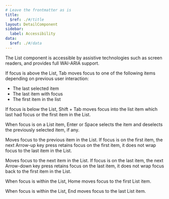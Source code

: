 ```yaml
---
# Leave the frontmatter as is
title:
  $ref: ./#/title
layout: DetailComponent
sidebar:
  label: Accessibility
data:
  $ref: ./#/data
---
```


The List component is accessible by assistive technologies such as screen readers, and provides full WAI-ARIA support.

<KeyboardControls>
<KeyboardControl keyOrCombos="Tab">

If focus is above the List, Tab moves focus to one of the following items depending on previous user interaction:

- The last selected item
- The last item with focus
- The first item in the list

</KeyboardControl>
<KeyboardControl keyOrCombos="Shift + Tab">

If focus is below the List, Shift + Tab moves focus into the list item which last had focus or the first item in the List.

</KeyboardControl>
<KeyboardControl keyOrCombos="Space / Enter">

When focus is on a List item, Enter or Space selects the item and deselects the previously selected item, if any.

</KeyboardControl>
<KeyboardControl keyOrCombos="ArrowUp">

Moves focus to the previous item in the List. If focus is on the first item, the next Arrow-up key press retains focus on the first item, it does not wrap focus to the last item in the List.

</KeyboardControl>
<KeyboardControl keyOrCombos="ArrowDown">

Moves focus to the next item in the List. If focus is on the last item, the next Arrow-down key press retains focus on the last item, it does not wrap focus back to the first item in the List.

</KeyboardControl>
<KeyboardControl keyOrCombos="Home">

When focus is within the List, Home moves focus to the first List item.

</KeyboardControl>
<KeyboardControl keyOrCombos="End">

When focus is within the List, End moves focus to the last List item.

</KeyboardControl>
</KeyboardControls>
